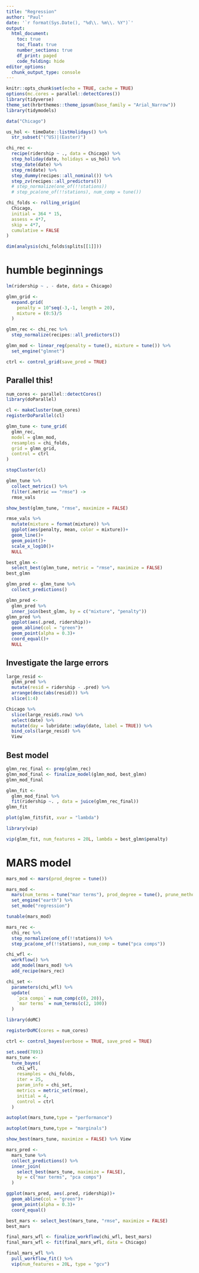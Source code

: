 ```yaml
---
title: "Regression"
author: "Paul"
date: '`r format(Sys.Date(), "%d\\. %m\\. %Y")`'
output: 
  html_document:
    toc: true
    toc_float: true
    number_sections: true
    df_print: paged
    code_folding: hide
editor_options: 
  chunk_output_type: console
---
```


```r
knitr::opts_chunk$set(echo = TRUE, cache = TRUE)
options(mc.cores = parallel::detectCores())
library(tidyverse)
theme_set(hrbrthemes::theme_ipsum(base_family = "Arial_Narrow"))
library(tidymodels)
```
```r
data("Chicago")
```
```r
us_hol <- timeDate::listHolidays() %>% 
  str_subset("(^US)|(Easter)")
```
```r
chi_rec <- 
  recipe(ridership ~ ., data = Chicago) %>% 
  step_holiday(date, holidays = us_hol) %>% 
  step_date(date) %>% 
  step_rm(date) %>% 
  step_dummy(recipes::all_nominal()) %>% 
  step_zv(recipes::all_predictors()) 
  # step_normalize(one_of(!!stations))
  # step_pca(one_of(!!stations), num_comp = tune())
```

```r
chi_folds <- rolling_origin(
  Chicago,
  initial = 364 * 15,
  assess = 4*7,
  skip = 4*7,
  cumulative = FALSE
)
```
```r
dim(analysis(chi_folds$splits[[1]]))
```

# humble beginnings

```r
lm(ridership ~ . - date, data = Chicago)
```
```r
glmn_grid <- 
  expand.grid(
    penalty = 10^seq(-3,-1, length = 20),
    mixture = (0:5)/5
  )
```
```r
glmn_rec <- chi_rec %>% 
  step_normalize(recipes::all_predictors())

glmn_mod <- linear_reg(penalty = tune(), mixture = tune()) %>% 
  set_engine("glmnet")

ctrl <- control_grid(save_pred = TRUE)


```

## Parallel this!

```r
num_cores <- parallel::detectCores()
library(doParallel)
```


```r
cl <- makeCluster(num_cores)
registerDoParallel(cl)

glmn_tune <- tune_grid(
  glmn_rec,
  model = glmn_mod,
  resamples = chi_folds,
  grid = glmn_grid,
  control = ctrl
)

stopCluster(cl)
```
```r
glmn_tune %>% 
  collect_metrics() %>% 
  filter(.metric == "rmse") ->
  rmse_vals
```
```r
show_best(glmn_tune, "rmse", maximize = FALSE)
```

```r
rmse_vals %>% 
  mutate(mixture = format(mixture)) %>% 
  ggplot(aes(penalty, mean, color = mixture))+
  geom_line()+
  geom_point()+
  scale_x_log10()+
  NULL
```

```r
best_glmn <- 
  select_best(glmn_tune, metric = "rmse", maximize = FALSE)
best_glmn
```

```r
glmn_pred <- glmn_tune %>% 
  collect_predictions()

glmn_pred <- 
  glmn_pred %>% 
  inner_join(best_glmn, by = c("mixture", "penalty"))
glmn_pred %>% 
  ggplot(aes(.pred, ridership))+
  geom_abline(col = "green")+
  geom_point(alpha = 0.3)+
  coord_equal()+
  NULL
```

## Investigate the large errors

```r
large_resid <- 
  glmn_pred %>% 
  mutate(resid = ridership - .pred) %>% 
  arrange(desc(abs(resid))) %>% 
  slice(1:4)

Chicago %>% 
  slice(large_resid$.row) %>% 
  select(date) %>% 
  mutate(day = lubridate::wday(date, label = TRUE)) %>% 
  bind_cols(large_resid) %>% 
  View
```
## Best model 
```r
glmn_rec_final <- prep(glmn_rec)
glmn_mod_final <- finalize_model(glmn_mod, best_glmn)
glmn_mod_final
```
```r
glmn_fit <- 
  glmn_mod_final %>% 
  fit(ridership ~. , data = juice(glmn_rec_final))
glmn_fit 
```

```r
plot(glmn_fit$fit, xvar = "lambda")
```

```r
library(vip)

vip(glmn_fit, num_features = 20L, lambda = best_glmn$penalty)
```

# MARS model

```r
mars_mod <- mars(prod_degree = tune())

mars_mod <- 
  mars(num_terms = tune("mar terms"), prod_degree = tune(), prune_method = "none") %>% 
  set_engine("earth") %>% 
  set_mode("regression")

tunable(mars_mod)

mars_rec <- 
  chi_rec %>% 
  step_normalize(one_of(!!stations)) %>% 
  step_pca(one_of(!!stations), num_comp = tune("pca comps"))
```

```r
chi_wfl <- 
  workflow() %>% 
  add_model(mars_mod) %>% 
  add_recipe(mars_rec)

chi_set <- 
  parameters(chi_wfl) %>% 
  update(
    `pca comps` = num_comp(c(0, 20)),
    `mar terms` = num_terms(c(2, 100))
  )
```

```r
library(doMC)

```

```r
registerDoMC(cores = num_cores)

ctrl <- control_bayes(verbose = TRUE, save_pred = TRUE)

set.seed(7891)
mars_tune <- 
  tune_bayes(
    chi_wfl,
    resamples = chi_folds,
    iter = 25,
    param_info = chi_set,
    metrics = metric_set(rmse),
    initial = 4,
    control = ctrl
  )

```

```r
autoplot(mars_tune,type = "performance")
```

```r
autoplot(mars_tune,type = "marginals")

```
```r
show_best(mars_tune, maximize = FALSE) %>% View
```
```r
mars_pred <- 
  mars_tune %>% 
  collect_predictions() %>% 
  inner_join(
    select_best(mars_tune, maximize = FALSE),
    by = c("mar terms", "pca comps")
  )

ggplot(mars_pred, aes(.pred, ridership))+
  geom_abline(col = "green")+
  geom_point(alpha = 0.3)+
  coord_equal()
```

```r
best_mars <- select_best(mars_tune, "rmse", maximize = FALSE)
best_mars
```
```r
final_mars_wfl <- finalize_workflow(chi_wfl, best_mars)
final_mars_wfl <- fit(final_mars_wfl, data = Chicago)
```
```r
final_mars_wfl %>% 
  pull_workflow_fit() %>% 
  vip(num_features = 20L, type = "gcv")
```

